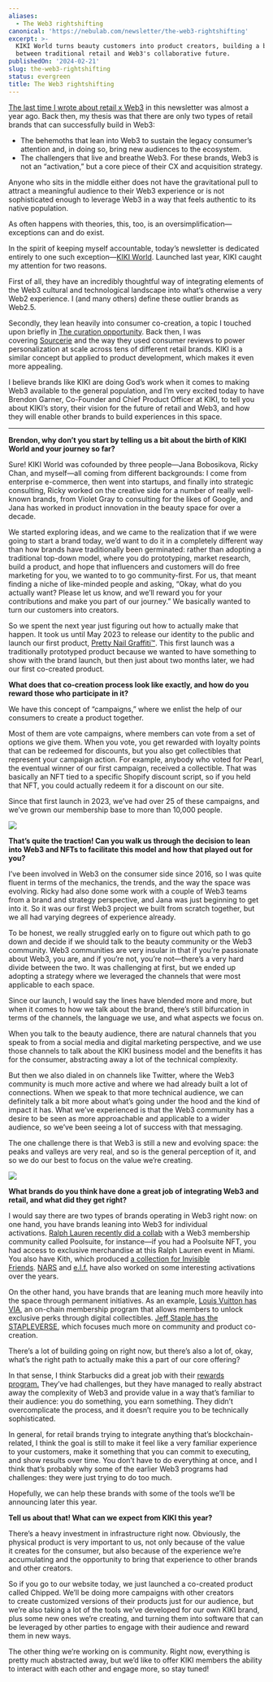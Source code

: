 ```yaml
---
aliases:
  - The Web3 rightshifting
canonical: 'https://nebulab.com/newsletter/the-web3-rightshifting'
excerpt: >-
  KIKI World turns beauty customers into product creators, building a bridge
  between traditional retail and Web3's collaborative future.
publishedOn: '2024-02-21'
slug: the-web3-rightshifting
status: evergreen
title: The Web3 rightshifting
---
```

[The last time I wrote about retail x Web3](https://nebulab.com/newsletter/intangible-retail) in this newsletter was almost a year ago. Back then, my thesis was that there are only two types of retail brands that can successfully build in Web3:

- The behemoths that lean into Web3 to sustain the legacy consumer’s attention and, in doing so, bring new audiences to the ecosystem.
- The challengers that live and breathe Web3. For these brands, Web3 is not an “activation,” but a core piece of their CX and acquisition strategy.

Anyone who sits in the middle either does not have the gravitational pull to attract a meaningful audience to their Web3 experience or is not sophisticated enough to leverage Web3 in a way that feels authentic to its native population.

As often happens with theories, this, too, is an oversimplification—exceptions can and do exist.

In the spirit of keeping myself accountable, today’s newsletter is dedicated entirely to one such exception—[KIKI World](https://kikiworld.io/). Launched last year, KIKI caught my attention for two reasons.

First of all, they have an incredibly thoughtful way of integrating elements of the Web3 cultural and technological landscape into what’s otherwise a very Web2 experience. I (and many others) define these outlier brands as Web2.5.

Secondly, they lean heavily into consumer co-creation, a topic I touched upon briefly in [The curation opportunity](https://nebulab.com/newsletter/the-curation-opportunity). Back then, I was covering [Sourcerie](https://sourcerie.co/) and the way they used consumer reviews to power personalization at scale across tens of different retail brands. KIKI is a similar concept but applied to product development, which makes it even more appealing.

I believe brands like KIKI are doing God’s work when it comes to making Web3 available to the general population, and I’m very excited today to have Brendon Garner, Co-Founder and Chief Product Officer at KIKI, to tell you about KIKI’s story, their vision for the future of retail and Web3, and how they will enable other brands to build experiences in this space.

---

**Brendon, why don’t you start by telling us a bit about the birth of KIKI World and your journey so far?**

Sure! KIKI World was cofounded by three people—Jana Bobosikova, Ricky Chan, and myself—all coming from different backgrounds: I come from enterprise e-commerce, then went into startups, and finally into strategic consulting, Ricky worked on the creative side for a number of really well-known brands, from Violet Gray to consulting for the likes of Google, and Jana has worked in product innovation in the beauty space for over a decade.

We started exploring ideas, and we came to the realization that if we were going to start a brand today, we’d want to do it in a completely different way than how brands have traditionally been germinated: rather than adopting a traditional top-down model, where you do prototyping, market research, build a product, and hope that influencers and customers will do free marketing for you, we wanted to to go community-first. For us, that meant finding a niche of like-minded people and asking, “Okay, what do you actually want? Please let us know, and we’ll reward you for your contributions and make you part of our journey.” We basically wanted to turn our customers into creators.

So we spent the next year just figuring out how to actually make that happen. It took us until May 2023 to release our identity to the public and launch our first product, [Pretty Nail Graffiti™](https://www.kiki.world/products/pretty-nail-graffiti-pearl-by-you). This first launch was a traditionally prototyped product because we wanted to have something to show with the brand launch, but then just about two months later, we had our first co-created product.

**What does that co-creation process look like exactly, and how do you reward those who participate in it?**

We have this concept of “campaigns,” where we enlist the help of our consumers to create a product together.

Most of them are vote campaigns, where members can vote from a set of options we give them. When you vote, you get rewarded with loyalty points that can be redeemed for discounts, but you also get collectibles that represent your campaign action. For example, anybody who voted for Pearl, the eventual winner of our first campaign, received a collectible. That was basically an NFT tied to a specific Shopify discount script, so if you held that NFT, you could actually redeem it for a discount on our site.

Since that first launch in 2023, we’ve had over 25 of these campaigns, and we’ve grown our membership base to more than 10,000 people.

![](https://mcusercontent.com/679f4835b2683d59bc5762ec3/images/24c2f1fa-d129-62a4-6d08-b7957502190c.jpg)

**That’s quite the traction! Can you walk us through the decision to lean into Web3 and NFTs to facilitate this model and how that played out for you?**

I’ve been involved in Web3 on the consumer side since 2016, so I was quite fluent in terms of the mechanics, the trends, and the way the space was evolving. Ricky had also done some work with a couple of Web3 teams from a brand and strategy perspective, and Jana was just beginning to get into it. So it was our first Web3 project we built from scratch together, but we all had varying degrees of experience already.

To be honest, we really struggled early on to figure out which path to go down and decide if we should talk to the beauty community or the Web3 community. Web3 communities are very insular in that if you’re passionate about Web3, you are, and if you’re not, you’re not—there’s a very hard divide between the two. It was challenging at first, but we ended up adopting a strategy where we leveraged the channels that were most applicable to each space.

Since our launch, I would say the lines have blended more and more, but when it comes to how we talk about the brand, there’s still bifurcation in terms of the channels, the language we use, and what aspects we focus on.

When you talk to the beauty audience, there are natural channels that you speak to from a social media and digital marketing perspective, and we use those channels to talk about the KIKI business model and the benefits it has for the consumer, abstracting away a lot of the technical complexity.

But then we also dialed in on channels like Twitter, where the Web3 community is much more active and where we had already built a lot of connections. When we speak to that more technical audience, we can definitely talk a bit more about what’s going under the hood and the kind of impact it has. What we’ve experienced is that the Web3 community has a desire to be seen as more approachable and applicable to a wider audience, so we’ve been seeing a lot of success with that messaging.

The one challenge there is that Web3 is still a new and evolving space: the peaks and valleys are very real, and so is the general perception of it, and so we do our best to focus on the value we’re creating.

![](https://mcusercontent.com/679f4835b2683d59bc5762ec3/images/d74e247e-ea0b-42c3-1736-ffa935abb074.jpg)

**What brands do you think have done a great job of integrating Web3 and retail, and what did they get right?**

I would say there are two types of brands operating in Web3 right now: on one hand, you have brands leaning into Web3 for individual activations. [Ralph Lauren recently did a collab](https://ralphlauren.poolsuite.net/) with a Web3 membership community called Poolsuite, for instance—if you had a Poolsuite NFT, you had access to exclusive merchandise at this Ralph Lauren event in Miami. You also have Kith, which produced [a collection for Invisible Friends](https://kith.com/collections/kith-for-invisible-friends-collection). [NARS](https://nftnow.com/news/nars-cosmetics-superrare-orgasm-nft-collection/) and [e.l.f.](https://medium.com/@steph3.eth/e-l-f-cosmetics-is-preparing-to-venture-deeper-into-web3-351f53cd11cd) have also worked on some interesting activations over the years.

On the other hand, you have brands that are leaning much more heavily into the space through permanent initiatives. As an example, [Louis Vuitton has VIA](https://eu.louisvuitton.com/eng-e1/faq/products/digital-collectibles-int), an on-chain membership program that allows members to unlock exclusive perks through digital collectibles. [Jeff Staple has the STAPLEVERSE](https://www.stapleverse.xyz/), which focuses much more on community and product co-creation.

There’s a lot of building going on right now, but there’s also a lot of, okay, what’s the right path to actually make this a part of our core offering?

In that sense, I think Starbucks did a great job with their [rewards program.](https://odyssey.starbucks.com/) They’ve had challenges, but they have managed to really abstract away the complexity of Web3 and provide value in a way that’s familiar to their audience: you do something, you earn something. They didn’t overcomplicate the process, and it doesn’t require you to be technically sophisticated.

In general, for retail brands trying to integrate anything that’s blockchain-related, I think the goal is still to make it feel like a very familiar experience to your customers, make it something that you can commit to executing, and show results over time. You don’t have to do everything at once, and I think that’s probably why some of the earlier Web3 programs had challenges: they were just trying to do too much.

Hopefully, we can help these brands with some of the tools we’ll be announcing later this year.

**Tell us about that! What can we expect from KIKI this year?**

There’s a heavy investment in infrastructure right now. Obviously, the physical product is very important to us, not only because of the value it creates for the consumer, but also because of the experience we’re accumulating and the opportunity to bring that experience to other brands and other creators.

So if you go to our website today, we just launched a co-created product called Chipped. We’ll be doing more campaigns with other creators to create customized versions of their products just for our audience, but we’re also taking a lot of the tools we’ve developed for our own KIKI brand, plus some new ones we’re creating, and turning them into software that can be leveraged by other parties to engage with their audience and reward them in new ways.

The other thing we’re working on is community. Right now, everything is pretty much abstracted away, but we’d like to offer KIKI members the ability to interact with each other and engage more, so stay tuned!
